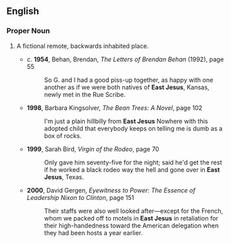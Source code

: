 ==English==
===Proper Noun===
{{en-proper noun}}
# {{US}} A fictional remote, backwards inhabited place.
#*''c''. '''1954''', Behan, Brendan, ''The Letters of Brendan Behan'' (1992), page 55
#*:So G. and I had a good piss-up together, as happy with one another as if we were both natives of '''East Jesus''', Kansas, newly met in the Rue Scribe.
#*'''1998''', Barbara Kingsolver, ''The Bean Trees: A Novel'', page 102
#*:I'm just a plain hillbilly from '''East Jesus''' Nowhere with this adopted child that everybody keeps on telling me is dumb as a box of rocks. 
#*'''1999''', Sarah Bird, ''Virgin of the Rodeo'', page 70
#*:Only gave him seventy-five for the night; said he'd get the rest if he worked a black rodeo way the hell and gone over in '''East Jesus''', Texas.
#*'''2000''', David Gergen, ''Eyewitness to Power: The Essence of Leadership Nixon to Clinton'', page 151
#*:Their staffs were also well looked after—except for the French, whom we packed off to motels in '''East Jesus''' in retaliation for their high-handedness toward the American delegation when they had been hosts a year earlier.